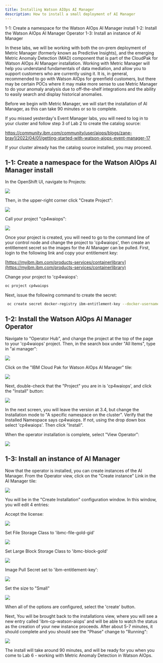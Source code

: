 ```yaml
---
title: Installing Watson AIOps AI Manager
description: How to install a small deployment of AI Manager
---
```


<AnchorLinks>
  <AnchorLink>1-1: Create a namespace for the Watson AIOps AI Manager install</AnchorLink>
  <AnchorLink>1-2: Install the Watson AIOps AI Manager Operator</AnchorLink>
  <AnchorLink>1-3: Install an instance of AI Manager</AnchorLink>
</AnchorLinks>


In these labs, we will be working with both the on-prem deployment of Metric Manager (formerly known as Predictive Insights), and the emerging Metric Anomaly Detection (MAD) component that is part of the CloudPak for Watson AIOps AI Manager installation. Working with Metric Manager will help you understand fundamentals of data mediation, and allow you to support customers who are currently using it. It is, in general, recommended to go with Watson AIOps for greenfield customers, but there may be certain POCs where it may make more sense to use Metric Manager to do your anomaly analysis due to off-the-shelf integrations and the ability to easily search and display historical anomalies.

Before we begin with Metric Manager, we will start the installation of AI Manager, as this can take 90 minutes or so to complete.

If you missed yesterday's Event Manager labs, you will need to log in to your cluster and follow step 3 of Lab 2 to create the catalog source: 

https://community.ibm.com/community/user/aiops/blogs/zane-bray1/2022/04/01/getting-started-with-watson-aiops-event-manager-17

If your cluster already has the catalog source installed, you may proceed.



## 1-1: Create a namespace for the Watson AIOps AI Manager install

 In the OpenShift UI, navigate to Projects:

 ![](images/Picture1.png)

 Then, in the upper-right corner click "Create Project":

 ![](images/Picture2.png)

 Call your project "cp4waiops":

 ![](images/Picture3.png)

Once your project is created, you will need to go to the command line of your control node and change the project to 'cp4waiops', then create an entitlement secret so the images for the AI Manager can be pulled. First, login to the following link and copy your entitlement key:

[https://myibm.ibm.com/products-services/containerlibrary](https://myibm.ibm.com/products-services/containerlibrary)

Change your project to 'cp4waiops':

```sh
oc project cp4waiops
```

Next, issue the following command to create the secret:

```sh
 oc create secret docker-registry ibm-entitlement-key --docker-username=cp --docker-password=\<your entitlement key\> --docker-server=cp.icr.io --namespace=cp4waiops
```

## 1-2: Install the Watson AIOps AI Manager Operator

 Navigate to "Operator Hub", and change the project at the top of the page to your 'cp4waiops' project. Then, in the search box under "All Items", type in "ai manager":

 ![](images/Picture4.png)

 Click on the "IBM Cloud Pak for Watson AIOps AI Manager" tile:

 ![](images/Picture5.png)

 Next, double-check that the "Project" you are in is 'cp4waiops', and click the "Install" button:

 ![](images/Picture6.png)

 In the next screen, you will leave the version at 3.4, but change the Installation mode to "A specific namespace on the cluster". Verify that the Installed Namespace says cp4waiops. If not, using the drop down box select 'cp4waiops'. Then click "Install".

 When the operator installation is complete, select "View Operator":

 ![](images/Picture7.png)


## 1-3: Install an instance of AI Manager

 Now that the operator is installed, you can create instances of the AI Manager. From the Operator view, click on the "Create instance" Link in the AI Manager tile:

 ![](images/Picture8.png)

 You will be in the "Create Installation" configuration window. In this window, you will edit 4 entries:

 Accept the license:

 ![](images/Picture9.png)


 Set File Storage Class to 'ibmc-file-gold-gid'

 ![](images/Picture10.png)


 Set Large Block Storage Class to 'ibmc-block-gold'

 ![](images/Picture11.png)


 Image Pull Secret set to 'ibm-entitlement-key':

 ![](images/Picture12.png)

Set the size to "Small"

 ![](images/Picture13.png)


 When all of the options are configured, select the 'create' button.

 Next, You will be brought back to the installations view, where you will see a new entry called 'ibm-cp-watson-aiops' and will be able to watch the status as the creation of your new instance proceeds. After about 5-7 minutes, it should complete and you should see the "Phase" change to "Running":

 ![](images/Picture14.png)

The install will take around 90 minutes, and will be ready for you when you come to Lab 6 - working with Metric Anomaly Detection in Watson AIOps.


